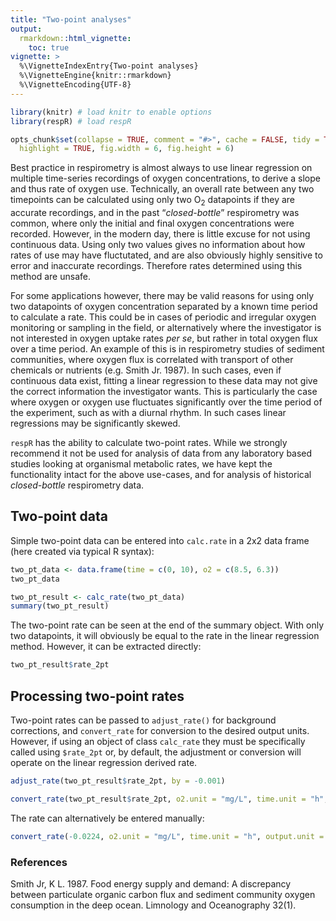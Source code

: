 ```yaml
---
title: "Two-point analyses"
output: 
  rmarkdown::html_vignette:
    toc: true
vignette: >
  %\VignetteIndexEntry{Two-point analyses}
  %\VignetteEngine{knitr::rmarkdown}
  %\VignetteEncoding{UTF-8}
---
```


```r
library(knitr) # load knitr to enable options
library(respR) # load respR

opts_chunk$set(collapse = TRUE, comment = "#>", cache = FALSE, tidy = TRUE, 
  highlight = TRUE, fig.width = 6, fig.height = 6)
```

Best practice in respirometry is almost always to use linear regression on multiple time-series recordings of oxygen concentrations, to derive a slope and thus rate of oxygen use. 
Technically, an overall rate between any two timepoints can be calculated using only two O~2~ datapoints if they are accurate recordings, and in the past "*closed-bottle*" respirometry was common, where only the initial and final oxygen concentrations were recorded. However, in the modern day, there is little excuse for not using continuous data.
Using only two values gives no information about how rates of use may have fluctutated, and are also obviously highly sensitive to error and inaccurate recordings. 
Therefore rates determined using this method are unsafe. 

For some applications however, there may be valid reasons for using only two datapoints of oxygen concentration separated by a known time period to calculate a rate. 
This could be in cases of periodic and irregular oxygen monitoring or sampling in the field, or alternatively where the investigator is not interested in oxygen uptake rates *per se*, but rather in total oxygen flux over a time period. 
An example of this is in respirometry studies of sediment communities, where oxygen flux is correlated with transport of other chemicals or nutrients (e.g. Smith Jr. 1987). 
In such cases, even if continuous data exist, fitting a linear regression to these data may not give the correct information the investigator wants.
This is particularly the case where oxygen or oxygen use fluctuates significantly over the time period of the experiment, such as with a diurnal rhythm.
In such cases linear regressions may be significantly skewed.  

`respR` has the ability to calculate two-point rates. 
While we strongly recommend it not be used for analysis of data from any laboratory based studies looking at organismal metabolic rates, we have kept the functionality intact for the above use-cases, and for analysis of historical *closed-bottle* respirometry data. 

## Two-point data

Simple two-point data can be entered into `calc.rate` in a 2x2 data frame (here created via typical R syntax):
```r
two_pt_data <- data.frame(time = c(0, 10), o2 = c(8.5, 6.3))
two_pt_data
```
```r
two_pt_result <- calc_rate(two_pt_data)
summary(two_pt_result)

```

The two-point rate can be seen at the end of the summary object. With only two datapoints, it will obviously be equal to the rate in the linear regression method. However, it can be extracted directly:

```r
two_pt_result$rate_2pt
```

## Processing two-point rates

Two-point rates can be passed to `adjust_rate()` for background corrections, and `convert_rate` for conversion to the desired output units. However, if using an object of class `calc_rate` they must be specifically called using `$rate_2pt` or, by default, the adjustment or conversion will operate on the linear regression derived rate. 
```r
adjust_rate(two_pt_result$rate_2pt, by = -0.001)

convert_rate(two_pt_result$rate_2pt, o2.unit = "mg/L", time.unit = "h", output.unit = "mg/h/g", volume = 25, mass = 0.2)
```

The rate can alternatively be entered manually:
```r
convert_rate(-0.0224, o2.unit = "mg/L", time.unit = "h", output.unit = "mg/h/g", volume = 25, mass = 0.2)
```


### References

Smith Jr, K L. 1987. Food energy supply and demand: A discrepancy between particulate organic carbon flux and sediment community oxygen consumption in the deep ocean. Limnology and Oceanography 32(1). 
